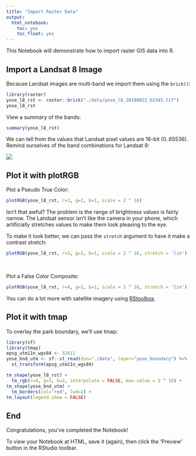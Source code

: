 ```yaml
---
title: "Import Raster Data"
output: 
  html_notebook:
    toc: yes
    toc_float: yes
---
```


This Notebook will demonstrate how to import raster GIS data into R.

## Import a Landsat 8 Image

Because Landsat images are multi-band we import them using the `brick()`:

```r
library(raster)
yose_l8_rst <- raster::brick("./data/yose_l8_20180822_b2345.tif")
yose_l8_rst
```

View a summary of the bands:

```r
summary(yose_l8_rst)
```
We can tell from the values that Landsat pixel values are 16-bit (0..65536). Remind ourselves of the band combinations for Landsat 8:

![](https://ajlyons.github.io/rspatial_bgs22/slides/images/l8_band_combos_786x392.png)

## Plot it with plotRGB

Plot a Pseudo True Color:

```r
plotRGB(yose_l8_rst, r=3, g=2, b=1, scale = 2 ^ 16)
```

Isn't that awful? The problem is the range of brightness values is fairly narrow. The Landsat sensor isn't like the camera in your phone, which artificially stretches values to make them look pleasing to the eye.

To make it look better, we can pass the `stretch` argument to have it make a contrast stretch:

```r
plotRGB(yose_l8_rst, r=3, g=2, b=1, scale = 2 ^ 16, stretch = 'lin')
```

\

Plot a False Color Composite:

```r
plotRGB(yose_l8_rst, r=4, g=3, b=2, scale = 2 ^ 16, stretch = 'lin')
```

You can do a lot more with satellite imagery using [RStoolbox](https://bleutner.github.io/RStoolbox/rstbx-docu/spectralIndices.html).

## Plot it with tmap

To overlay the park boundary, we'll use tmap:

```r
library(sf)
library(tmap)
epsg_utm11n_wgs84 <- 32611
yose_bnd_utm <- sf::st_read(dsn="./data", layer="yose_boundary") %>% 
  st_transform(epsg_utm11n_wgs84)

tm_shape(yose_l8_rst) +
  tm_rgb(r=4, g=3, b=2, interpolate = FALSE, max.value = 2 ^ 16) +
tm_shape(yose_bnd_utm) +
  tm_borders(col="red", lwd=2) +
tm_layout(legend.show = FALSE)
```

## End

Congratulations, you've completed the Notebook! 

To view your Notebook at HTML, save it (again), then click the 'Preview' button in the RStudio toolbar.


